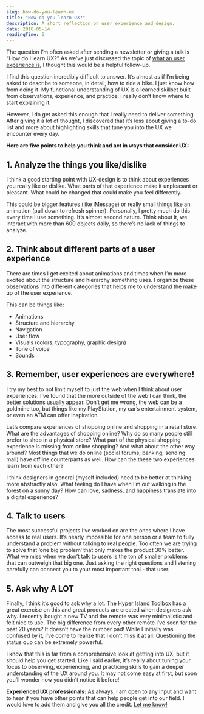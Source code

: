 ```yaml
---
slug: how-do-you-learn-ux
title: "How do you learn UX?"
description: A short reflection on user experience and design.
date: 2018-05-14
readingTime: 5
---
```


The question I’m often asked after sending a newsletter or giving a talk is “How do I learn UX?”  As we’ve just discussed the topic of <a href="/whatsux">what an user experience is</a>, I thought this would be a helpful follow-up.

I find this question incredibly difficult to answer. It’s almost as if I’m being asked to describe to someone, in detail, how to ride a bike. I just know how from doing it. My functional understanding of UX is a learned skillset built from observations, experience, and practice. I really don’t know where to start explaining it.

However, I do get asked this enough that I really need to deliver something.  After giving it a lot of thought, I discovered that it’s less about giving a to-do list and more about highlighting skills that tune you into the UX we encounter every day.

**Here are five points to help you think and act in ways that consider UX:**

## 1. Analyze the things you like/dislike
I think a good starting point with UX-design is to think about experiences you really like or dislike. What parts of that experience make it unpleasant or pleasant. What could be changed that could make you feel differently.

This could be bigger features (like iMessage) or really small things like an animation (pull down to refresh spinner). Personally, I pretty much do this every time I use something. It’s almost second nature. Think about it, we interact with more than 600 objects daily, so there’s no lack of things to analyze.


## 2. Think about different parts of a user experience
There are times I get excited about animations and times when I’m more excited about the structure and hierarchy something uses. I organize these observations into different categories that helps me to understand the make up of the user experience.

This can be things like:
- Animations
- Structure and hierarchy
- Navigation
- User flow
- Visuals (colors, typography, graphic design)
- Tone of voice
- Sounds


## 3. Remember, user experiences are everywhere!
I try my best to not limit myself to just the web when I think about user experiences. I’ve found that the more outside of the web I can think, the better solutions usually appear. Don’t get me wrong, the web can be a goldmine too, but things like my PlayStation, my car’s entertainment system, or even an ATM can offer inspiration.

Let’s compare experiences of shopping online and shopping in a retail store. What are the advantages of shopping online? Why do so many people still prefer to shop in a physical store? What part of the physical shopping experience is missing from online shopping? And what about the other way around? Most things that we do online (social forums, banking, sending mail) have offline counterparts as well. How can the these two experiences learn from each other?

I think designers in general (myself included) need to be better at thinking more abstractly also. What feeling do I have when I’m out walking in the forest on a sunny day? How can love, sadness, and happiness translate into a digital experience?


## 4. Talk to users
The most successful projects I’ve worked on are the ones where I have access to real users. It’s nearly impossible for one person or a team to fully understand a problem without talking to real people. Too often we are trying to solve that ‘one big problem’ that only makes the product 30% better. What we miss when we don’t talk to users is the ton of smaller problems that can outweigh that big one. Just asking the right questions and listening carefully can connect you to your most important tool - that user.


## 5. Ask why A LOT
Finally, I think it’s good to ask why a lot. <a href="http://toolbox.hyperisland.com/the-5-whys">The Hyper Island Toolbox</a> has a great exercise on this and great products are created when designers ask why. I recently bought a new TV and the remote was very minimalistic and felt nice to use. The big difference from every other remote I’ve seen for the past 20 years? It doesn’t have the number pad! While I initially was confused by it, I’ve come to realize that I don’t miss it at all. Questioning the status quo can be extremely powerful.

I know that this is far from a comprehensive look at getting into UX, but it should help you get started. Like I said earlier, it’s really about tuning your focus to observing, experiencing, and practicing skills to gain a deeper understanding of the UX around you. It may not come easy at first, but soon you’ll wonder how you didn’t notice it before!

**Experienced UX professionals:** As always, I am open to any input and want to hear if you have other points that can help people get into our field. I would love to add them and give you all the credit. <a href="https://www.twitter.com/antonsten">Let me know!</a>